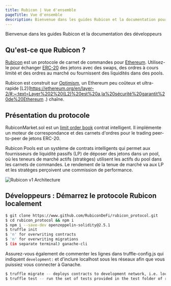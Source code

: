 ```yaml
---
title: Rubicon | Vue d'ensemble
pageTitle: Vue d'ensemble
description: Bienvenue dans les guides Rubicon et la documentation pour les développeurs
---
```


Bienvenue dans les guides Rubicon et la documentation des développeurs


<QuickLinks>
<QuickLink title="FAQ" icon="installation" href="/faq" description="Nouveau sur Rubicon? Consultez notre Foire aux Questions"></QuickLink>
<QuickLink
		title="Guide"
		icon="presets"
		href="/guides/trade/trade"
		description="Apprenez à négocier, Échanger, Combler et fournir des liquidités sur l'application Rubicon!"
	></QuickLink>
<QuickLink
		title="Marché Rubicon"
		icon="plugins"
		href="/api-guides/subgraphs/rubiconmarket-api"
		description="Documentation pour le contrat de carnet de commandes."
	></QuickLink>
<QuickLink
		title="APIs"
		icon="theming"
		href="/api-guides/subgraphs/subgraphs"
		description="Interrogez les données du marché avec des sous-graphiques ou interagissez avec Rubicon à l'aide des SDK Python et Rust"
	></QuickLink>
</QuickLinks>

## Qu'est-ce que Rubicon ?

[Rubicon](https://rubicon.finance/) est un protocole de carnet de commandes pour [Ethereum](https://ethereum.org/en/). Utilisez-le pour échanger [ERC-20](https://ethereum.org/en/developers/docs/standards/tokens/erc-20/) des jetons avec des swaps, des ordres à cours limité et des ordres au marché ou fournissent des liquidités dans des pools.

Rubicon est construit sur [Optimism](https://www.optimism.io/), un Ethereum peu coûteux et ultra-rapide [L2](https://ethereum.org/en/layer-2/#:~:text=Layer%202%20(L2)%20est%20a,la%20sécurité%20garantit%20de%20Ethereum .) chaîne.

## Présentation du protocole

RubiconMarket.sol est un [limit order book](https://en.wikipedia.org/wiki/Central_limit_order_book) contrat intelligent. Il implémente un moteur de correspondance et des carnets d'ordres pour le trading peer-to-peer de jetons ERC-20.

Rubicon Pools est un système de contrats intelligents qui permet aux fournisseurs de liquidité passifs (LP) de déposer des jetons dans un pool, où les teneurs de marché actifs (stratèges) utilisent les actifs du pool dans les carnets de commandes. Le rendement de la tenue de marché va aux LP et les stratèges perçoivent une commission de performance.

![Rubicon v1 Architecture](/assets/Rubicon_v1_RubiconMarket.png)

## Développeurs : Démarrez le protocole Rubicon localement

```bash
$ git clone https://www.github.com/RubiconDeFi/rubicon_protocol.git   
$ cd rubicon_protocol && npm i
$ npm i --save-dev openzeppelin-solidity@2.5.1
$ truffle init
$ 'n' for overwriting contracts
$ 'n' for overwriting migrations
$ (in separate terminal) ganache-cli
```

Assurez-vous également de commenter les lignes dans truffle-config.js qui indiquent `development:` et d'inclure localhost sous les réseaux afin que vous puissiez vous connecter à Ganache.

```bash
$ truffle migrate -- deploys contracts to development network, i.e. localhost
$ truffle test -- run the set of tests provided in the test folder of repo
```